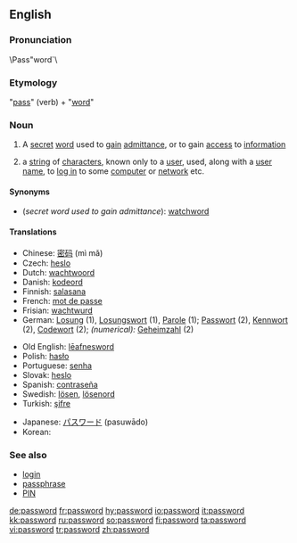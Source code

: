 ==English==

===Pronunciation===
\Pass"word`\

===Etymology===
"[[pass#Verb|pass]]" (verb) + "[[word]]"

===Noun===
{{wikipedia}}
{{en-noun}}

# A [[secret]] [[word]] used to [[gain]] [[admittance]], or to gain [[access]] to [[information]]
# {{computing}} a [[string]] of [[character]]s, known only to a [[user]], used, along with a [[user name]], to [[log in]] to some [[computer]] or [[network]] etc.

====Synonyms====
* (''secret word used to gain admittance''): [[watchword]]

====Translations====
{{rfc-trans}}
{{top}}
*Chinese: [[密码]] (mì mǎ)
*Czech: [[heslo]]
*Dutch: [[wachtwoord]] {{n}}
*Danish: [[kodeord]] {{n}}
*Finnish: [[salasana]]
*French: [[mot de passe]]
*Frisian: [[wachtwurd]] {{n}}
*German: [[Losung]] {{f}} (1), [[Losungswort]] {{n}} (1), [[Parole]] {{f}} (1); [[Passwort]] {{n}} (2), [[Kennwort]] {{n}} (2), [[Codewort]] {{n}} (2); ''(numerical):'' [[Geheimzahl]] {{f}} (2)
{{mid}}
*Old English: [[leafnesword|lēafnesword]] {{n}}
*Polish: [[hasło]] {{n}}
*Portuguese: [[senha]]
*Slovak: [[heslo]] {{n}}
*Spanish: [[contraseña]]
*Swedish: [[lösen]], [[lösenord]]
*Turkish: [[şifre]]
{{bottom}}

{{trans-top|computing: string of characters known only to a user}}
*Japanese: [[パスワード]] (pasuwādo)
*Korean: {{ko-inline|암호|amho}}
{{trans-bottom}}

===See also===
* [[login]]
* [[passphrase]]
* [[PIN]]

[[de:password]]
[[fr:password]]
[[hy:password]]
[[io:password]]
[[it:password]]
[[kk:password]]
[[ru:password]]
[[so:password]]
[[fi:password]]
[[ta:password]]
[[vi:password]]
[[tr:password]]
[[zh:password]]